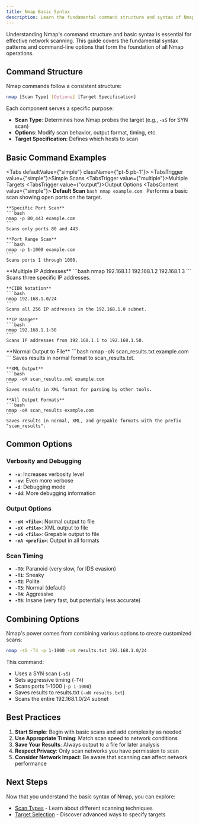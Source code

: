 ```yaml
---
title: Nmap Basic Syntax
description: Learn the fundamental command structure and syntax of Nmap for effective network scanning
---
```




Understanding Nmap's command structure and basic syntax is essential for effective network scanning. This guide covers the fundamental syntax patterns and command-line options that form the foundation of all Nmap operations.

## Command Structure

Nmap commands follow a consistent structure:

```bash
nmap [Scan Type] [Options] [Target Specification]
```

Each component serves a specific purpose:

- **Scan Type**: Determines how Nmap probes the target (e.g., `-sS` for SYN scan)
- **Options**: Modify scan behavior, output format, timing, etc.
- **Target Specification**: Defines which hosts to scan

## Basic Command Examples

<Tabs defaultValue={"simple"} className={"pt-5 pb-1"}>
  <TabsList>
    <TabsTrigger value={"simple"}>Simple Scans</TabsTrigger>
    <TabsTrigger value={"multiple"}>Multiple Targets</TabsTrigger>
    <TabsTrigger value={"output"}>Output Options</TabsTrigger>
  </TabsList>
  <TabsContent value={"simple"}>
    **Default Scan**
    ```bash
    nmap example.com
    ```
    Performs a basic scan showing open ports on the target.
    
    **Specific Port Scan**
    ```bash
    nmap -p 80,443 example.com
    ```
    Scans only ports 80 and 443.
    
    **Port Range Scan**
    ```bash
    nmap -p 1-1000 example.com
    ```
    Scans ports 1 through 1000.
  </TabsContent>
  <TabsContent value={"multiple"}>
    **Multiple IP Addresses**
    ```bash
    nmap 192.168.1.1 192.168.1.2 192.168.1.3
    ```
    Scans three specific IP addresses.
    
    **CIDR Notation**
    ```bash
    nmap 192.168.1.0/24
    ```
    Scans all 256 IP addresses in the 192.168.1.0 subnet.
    
    **IP Range**
    ```bash
    nmap 192.168.1.1-50
    ```
    Scans IP addresses from 192.168.1.1 to 192.168.1.50.
  </TabsContent>
  <TabsContent value={"output"}>
    **Normal Output to File**
    ```bash
    nmap -oN scan_results.txt example.com
    ```
    Saves results in normal format to scan_results.txt.
    
    **XML Output**
    ```bash
    nmap -oX scan_results.xml example.com
    ```
    Saves results in XML format for parsing by other tools.
    
    **All Output Formats**
    ```bash
    nmap -oA scan_results example.com
    ```
    Saves results in normal, XML, and grepable formats with the prefix "scan_results".
  </TabsContent>
</Tabs>

## Common Options

### Verbosity and Debugging

- **`-v`**: Increases verbosity level
- **`-vv`**: Even more verbose
- **`-d`**: Debugging mode
- **`-dd`**: More debugging information

### Output Options

- **`-oN <file>`**: Normal output to file
- **`-oX <file>`**: XML output to file
- **`-oG <file>`**: Grepable output to file
- **`-oA <prefix>`**: Output in all formats

### Scan Timing

- **`-T0`**: Paranoid (very slow, for IDS evasion)
- **`-T1`**: Sneaky
- **`-T2`**: Polite
- **`-T3`**: Normal (default)
- **`-T4`**: Aggressive
- **`-T5`**: Insane (very fast, but potentially less accurate)

## Combining Options

Nmap's power comes from combining various options to create customized scans:

```bash
nmap -sS -T4 -p 1-1000 -oN results.txt 192.168.1.0/24
```

This command:
- Uses a SYN scan (`-sS`)
- Sets aggressive timing (`-T4`)
- Scans ports 1-1000 (`-p 1-1000`)
- Saves results to results.txt (`-oN results.txt`)
- Scans the entire 192.168.1.0/24 subnet

## Best Practices

1. **Start Simple**: Begin with basic scans and add complexity as needed
2. **Use Appropriate Timing**: Match scan speed to network conditions
3. **Save Your Results**: Always output to a file for later analysis
4. **Respect Privacy**: Only scan networks you have permission to scan
5. **Consider Network Impact**: Be aware that scanning can affect network performance

## Next Steps

Now that you understand the basic syntax of Nmap, you can explore:

- [Scan Types](/docs/nmap/core-operations/scan-types) - Learn about different scanning techniques
- [Target Selection](/docs/nmap/core-operations/target-selection) - Discover advanced ways to specify targets
